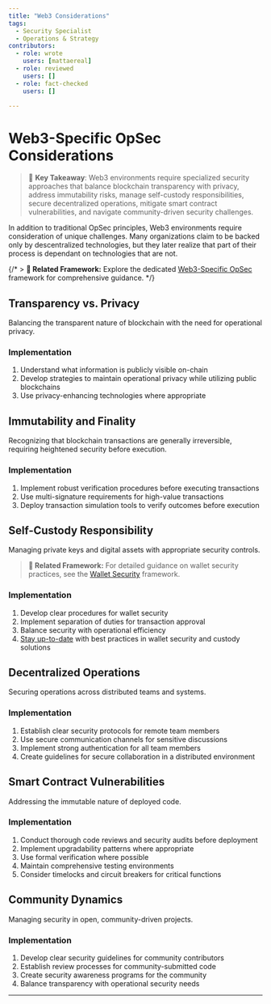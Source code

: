 ```yaml
---
title: "Web3 Considerations"
tags:
  - Security Specialist
  - Operations & Strategy
contributors:
  - role: wrote
    users: [mattaereal]
  - role: reviewed
    users: []
  - role: fact-checked
    users: []

---
```




<TagProvider>
<TagFilter />

# Web3-Specific OpSec Considerations

<TagList tags={frontmatter.tags} />
<AttributionList contributors={frontmatter.contributors} />

> 🔑 **Key Takeaway**: Web3 environments require specialized security approaches that balance blockchain transparency with privacy, address immutability risks, manage self-custody responsibilities, secure decentralized operations, mitigate smart contract vulnerabilities, and navigate community-driven security challenges.

In addition to traditional OpSec principles, Web3 environments require consideration of unique challenges. Many organizations claim to be backed only by descentralized technologies, but they later realize that part of their process is dependant on technologies that are not.

{/* > **🔗 Related Framework:** Explore the dedicated [Web3-Specific OpSec](../operational-security/web3-specific-opsec/) framework for comprehensive guidance. */}

## Transparency vs. Privacy

Balancing the transparent nature of blockchain with the need for operational privacy.

### Implementation

1. Understand what information is publicly visible on-chain
2. Develop strategies to maintain operational privacy while utilizing public blockchains
3. Use privacy-enhancing technologies where appropriate

## Immutability and Finality

Recognizing that blockchain transactions are generally irreversible, requiring heightened security before execution.

### Implementation

1. Implement robust verification procedures before executing transactions
2. Use multi-signature requirements for high-value transactions
3. Deploy transaction simulation tools to verify outcomes before execution

## Self-Custody Responsibility

Managing private keys and digital assets with appropriate security controls.

> **🔗 Related Framework:** For detailed guidance on wallet security practices, see the [Wallet Security](/wallet-security/overview) framework.

### Implementation

1. Develop clear procedures for wallet security
2. Implement separation of duties for transaction approval
3. Balance security with operational efficiency
4. [Stay up-to-date](/awareness/staying-informed-and-continuous-learning) with best practices in wallet security and custody solutions

## Decentralized Operations

Securing operations across distributed teams and systems.

### Implementation

1. Establish clear security protocols for remote team members
2. Use secure communication channels for sensitive discussions
3. Implement strong authentication for all team members
4. Create guidelines for secure collaboration in a distributed environment

## Smart Contract Vulnerabilities

Addressing the immutable nature of deployed code.

### Implementation

1. Conduct thorough code reviews and security audits before deployment
2. Implement upgradability patterns where appropriate
3. Use formal verification where possible
4. Maintain comprehensive testing environments
5. Consider timelocks and circuit breakers for critical functions

## Community Dynamics

Managing security in open, community-driven projects.

### Implementation

1. Develop clear security guidelines for community contributors
2. Establish review processes for community-submitted code
3. Create security awareness programs for the community
4. Balance transparency with operational security needs

---

</TagProvider>
<ContributeFooter />